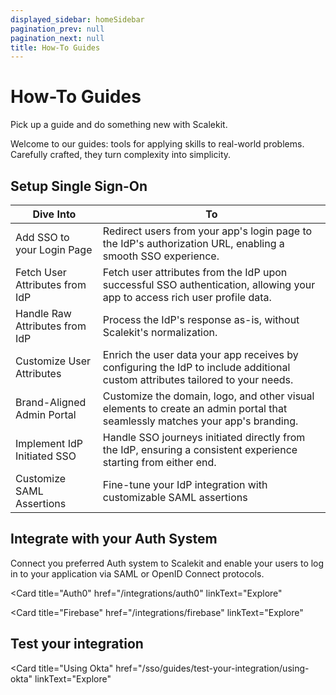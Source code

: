 ```yaml
---
displayed_sidebar: homeSidebar
pagination_prev: null
pagination_next: null
title: How-To Guides
---
```



# How-To Guides

<Subtitle>Pick up a guide and do something new with Scalekit.</Subtitle>

Welcome to our guides: tools for applying skills to real-world problems. Carefully crafted, they turn complexity into simplicity.

## Setup Single Sign-On

| Dive Into                      | To                                                                                                                            |
| ------------------------------ | ----------------------------------------------------------------------------------------------------------------------------- |
| Add SSO to your Login Page     | Redirect users from your app's login page to the IdP's authorization URL, enabling a smooth SSO experience.                   |
| Fetch User Attributes from IdP | Fetch user attributes from the IdP upon successful SSO authentication, allowing your app to access rich user profile data.    |
| Handle Raw Attributes from IdP | Process the IdP's response as-is, without Scalekit's normalization.                                                           |
| Customize User Attributes      | Enrich the user data your app receives by configuring the IdP to include additional custom attributes tailored to your needs. |
| Brand-Aligned Admin Portal     | Customize the domain, logo, and other visual elements to create an admin portal that seamlessly matches your app's branding.  |
| Implement IdP Initiated SSO    | Handle SSO journeys initiated directly from the IdP, ensuring a consistent experience starting from either end.               |
| Customize SAML Assertions      | Fine-tune your IdP integration with customizable SAML assertions                                                              |

## Integrate with your Auth System

Connect you preferred Auth system to Scalekit and enable your users to log in to your application via SAML or OpenID Connect protocols.

<CardList size="medium">

<Card
  title="Auth0"
  href="/integrations/auth0"
  linkText="Explore"
></Card>
<Card
  title="Firebase"
  href="/integrations/firebase"
  linkText="Explore"
></Card>

</CardList>

## Test your integration

<CardList size="medium">

<Card
  title="Using Okta"
  href="/sso/guides/test-your-integration/using-okta"
  linkText="Explore"
></Card>

</CardList>
